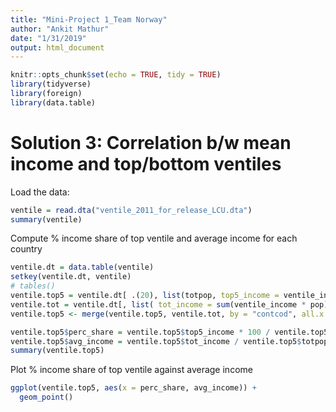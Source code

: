 ```yaml
---
title: "Mini-Project 1_Team Norway"
author: "Ankit Mathur"
date: "1/31/2019"
output: html_document
---
```


```r
knitr::opts_chunk$set(echo = TRUE, tidy = TRUE)
library(tidyverse)
library(foreign)
library(data.table)
```

# Solution 3: Correlation b/w mean income and top/bottom ventiles

Load the data:
```r
ventile = read.dta("ventile_2011_for_release_LCU.dta")
summary(ventile)
```

Compute % income share of top ventile and average income for each country
```r
ventile.dt = data.table(ventile)
setkey(ventile.dt, ventile)
# tables()
ventile.top5 = ventile.dt[ .(20), list(totpop, top5_income = ventile_income * pop), by = contcod ]
ventile.tot = ventile.dt[, list( tot_income = sum(ventile_income * pop) ), by = contcod ]
ventile.top5 <- merge(ventile.top5, ventile.tot, by = "contcod", all.x = TRUE)

ventile.top5$perc_share = ventile.top5$top5_income * 100 / ventile.top5$tot_income
ventile.top5$avg_income = ventile.top5$tot_income / ventile.top5$totpop
summary(ventile.top5)
```

Plot % income share of top ventile against average income
```r
ggplot(ventile.top5, aes(x = perc_share, avg_income)) +
  geom_point()
```

